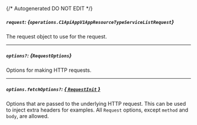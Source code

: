 {/* Autogenerated DO NOT EDIT  */}

##### `request`: *{`operations.C1ApiAppV1AppResourceTypeServiceListRequest`}*
The request object to use for the request.
<Collapsible openLabel={Labels.showProperties} closeLabel={Labels.hideProperties}>
    <C1ApiAppV1AppResourceTypeServiceListRequest/>
</Collapsible>

---
##### `options?`: *{`RequestOptions`}*
Options for making HTTP requests.

---
##### `options.fetchOptions?`: [*{ `RequestInit` }*](https://developer.mozilla.org/en-US/docs/Web/API/Request/Request#options)
Options that are passed to the underlying HTTP request. This can be used to inject extra headers for examples. All `Request` options, except `method` and `body`, are allowed.


